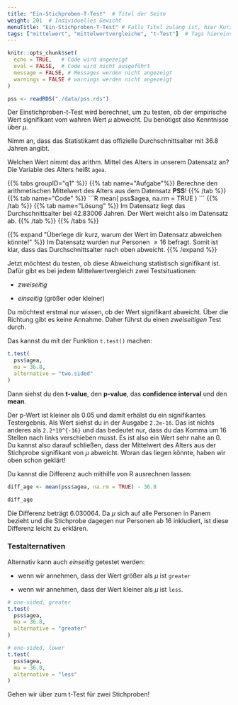 ```yaml
---
title: "Ein-Stichproben-T-Test"  # Titel der Seite
weight: 201  # Individuelles Gewicht 
menuTitle: "Ein-Stichproben-T-Test" # Falls Titel zulang ist, hier Kurztitel
tags: ["mittelwert", "mittelwertvergleiche", "t-Test"]  # Tags hiereinsetzen; Kurzwort, was auf der Seite passsiert
---
```

```r
knitr::opts_chunk$set(
  echo = TRUE,   # Code wird angezeigt
  eval = FALSE,  # Code wird nicht ausgeführt
  message = FALSE, # Messages werden nicht angezeigt
  warnings = FALSE # warnings werden nicht angezeigt
)

pss <- readRDS("./data/pss.rds")
```

Der Einstichproben-t-Test wird berechnet, um zu testen, ob der empirische Wert signifikant vom wahren Wert $\mu$ abweicht. Du benötigst also Kenntnisse über $\mu$.

Nimm an, dass das Statistikamt das offizielle Durchschnittsalter mit $36.8$ Jahren angibt. 

Welchen Wert nimmt das arithm. Mittel des Alters in unserem Datensatz an?
Die Variable des Alters heißt `agea`.

{{% tabs groupID=\"q1\" %}}
{{% tab name=\"Aufgabe\"%}}
Berechne den arithmetischen Mittelwert des Alters aus dem Datensatz **PSS**!
{{% /tab %}}
{{% tab name=\"Code\" %}}
\`\`\`R
mean(
  pss$agea,
  na.rm = TRUE
)
\`\`\`
{{% /tab %}}
{{% tab name=\"Lösung\" %}}
Im Datensatz liegt das Durchschnittsalter bei $42.83006$ Jahren. Der Wert weicht also im Datensatz ab. 
{{% /tab %}}
{{% /tabs %}}

{{% expand \"Überlege dir kurz, warum der Wert im Datensatz abweichen könnte!\" %}}
Im Datensatz wurden nur Personen $\geq 16$ befragt. Somit ist klar, dass das Durchschnittsalter nach oben abweicht.
{{% /expand %}}

Jetzt möchtest du testen, ob diese Abweichung statistisch signifikant ist. Dafür gibt es bei jedem Mittelwertvergleich zwei Testsituationen:

- *zweiseitig*

- *einseitig* (größer oder kleiner)

Du möchtest erstmal nur wissen, ob der Wert signifikant abweicht. Über die Richtung gibt es keine Annahme. Daher führst du einen *zweiseitigen* Test durch. 

Das kannst du mit der Funktion `t.test()` machen:

```r
t.test(
  pss$agea, 
  mu = 36.8,
  alternative = "two.sided"
)  
```

Dann siehst du den **t-value**, den **p-value**, das **confidence interval** und den **mean**.

Der p-Wert ist kleiner als $0.05$ und damit erhälst du ein signifikantes Testergebnis. Als Wert siehst du in der Ausgabe `2.2e-16`. Das ist nichts anderes als `2.2*10^{-16}` und das bedeutet nur, dass du das Komma um 16 Stellen nach links verschieben musst. Es ist also ein Wert sehr nahe an $0$. Du kannst also darauf schließen, dass der Mittelwert des Alters aus der Stichprobe signifikant von $\mu$ abweicht. Woran das liegen könnte, haben wir oben schon geklärt!

Du kannst die Differenz auch mithilfe von R ausrechnen lassen:
```r
diff_age <- mean(pss$agea, na.rm = TRUE) - 36.8

diff_age
```

Die Differenz beträgt $6.030064$. Da $\mu$ sich auf alle Personen in Panem bezieht und die Stichprobe dagegen nur Personen ab $16$ inkludiert, ist diese Differenz leicht zu erklären. 

### Testalternativen
Alternativ kann auch *einseitig* getestet werden: 

- wenn wir annehmen, dass der Wert größer als $\mu$ ist `greater` 

- wenn wir annehmen, dass der Wert kleiner als $\mu$ ist `less`.

``` r
# one-sided, greater
t.test(
  pss$agea, 
  mu = 36.8, 
  alternative = "greater"
)

# one-sided, lower
t.test(
  pss$agea,
  mu = 36.8, 
  alternative = "less"
)
```

Gehen wir über zum t-Test für zwei Stichproben!